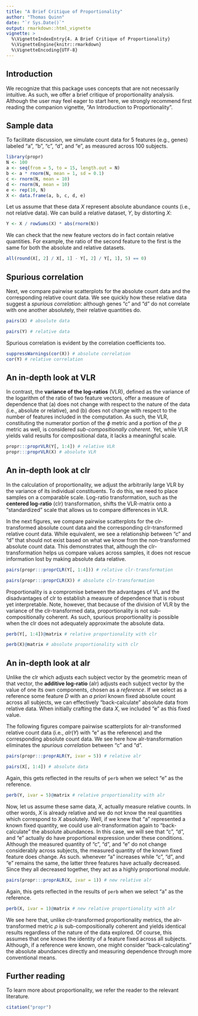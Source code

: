 ```yaml
---
title: "A Brief Critique of Proportionality"
author: "Thomas Quinn"
date: "`r Sys.Date()`"
output: rmarkdown::html_vignette
vignette: >
  %\VignetteIndexEntry{4. A Brief Critique of Proportionality}
  %\VignetteEngine{knitr::rmarkdown}
  %\VignetteEncoding{UTF-8}
---
```


## Introduction

We recognize that this package uses concepts that are not necessarily intuitive. As such, we offer a brief critique of proportionality analysis. Although the user may feel eager to start here, we strongly recommend first reading the companion vignette, "An Introduction to Proportionality".

## Sample data

To facilitate discussion, we simulate count data for 5 features (e.g., genes) labeled "a", "b", "c", "d", and "e", as measured across 100 subjects.

```r
library(propr)
N <- 100
a <- seq(from = 5, to = 15, length.out = N)
b <- a * rnorm(N, mean = 1, sd = 0.1)
c <- rnorm(N, mean = 10)
d <- rnorm(N, mean = 10)
e <- rep(10, N)
X <- data.frame(a, b, c, d, e)
```

Let us assume that these data $X$ represent absolute abundance counts (i.e., not relative data). We can build a relative dataset, $Y$, by distorting $X$:

```r
Y <- X / rowSums(X) * abs(rnorm(N))
```

We can check that the new feature vectors do in fact contain relative quantities. For example, the ratio of the second feature to the first is the same for both the absolute and relative datasets.

```r
all(round(X[, 2] / X[, 1] - Y[, 2] / Y[, 1], 5) == 0)
```

## Spurious correlation

Next, we compare pairwise scatterplots for the absolute count data and the corresponding relative count data. We see quickly how these relative data suggest a *spurious correlation*: although genes "c" and "d" do not correlate with one another absolutely, their relative quantities do.

```r
pairs(X) # absolute data
```

```r
pairs(Y) # relative data
```

Spurious correlation is evident by the correlation coefficients too.

```r
suppressWarnings(cor(X)) # absolute correlation
cor(Y) # relative correlation
```

## An in-depth look at VLR

In contrast, the **variance of the log-ratios** (VLR), defined as the variance of the logarithm of the ratio of two feature vectors, offer a measure of dependence that (a) does not change with respect to the nature of the data (i.e., absolute or relative), and (b) does not change with respect to the number of features included in the computation. As such, the VLR, constituting the numerator portion of the $\phi$ metric and a portion of the $\rho$ metric as well, is considered *sub-compositionally coherent*. Yet, while VLR yields valid results for compositional data, it lacks a meaningful scale.

```r
propr:::proprVLR(Y[, 1:4]) # relative VLR
propr:::proprVLR(X) # absolute VLR
```

## An in-depth look at clr

In the calculation of proportionality, we adjust the arbitrarily large VLR by the variance of its individual constituents. To do this, we need to place samples on a comparable scale. Log-ratio transformation, such as the **centered log-ratio** (clr) transformation, shifts the VLR-matrix onto a "standardized" scale that allows us to compare differences in VLR.

In the next figures, we compare pairwise scatterplots for the clr-transformed absolute count data and the corresponding clr-transformed relative count data. While equivalent, we see a relationship between "c" and "d" that should not exist based on what we know from the non-transformed absolute count data. This demonstrates that, although the clr-transformation helps us compare values across samples, it does not rescue information lost by making absolute data relative.

```r
pairs(propr:::proprCLR(Y[, 1:4])) # relative clr-transformation
```

```r
pairs(propr:::proprCLR(X)) # absolute clr-transformation
```

Proportionality is a compromise between the advantages of VL and the disadvantages of clr to establish a measure of dependence that is robust yet interpretable. Note, however, that because of the division of VLR by the variance of the clr-transformed data, proportionality is not sub-compositionally coherent. As such, spurious proportionality is possible when the clr does not adequately approximate the absolute data.

```r
perb(Y[, 1:4])@matrix # relative proportionality with clr
```

```r
perb(X)@matrix # absolute proportionality with clr
```

## An in-depth look at alr

Unlike the clr which adjusts each subject vector by the geometric mean of that vector, the **additive log-ratio** (alr) adjusts each subject vector by the value of one its own components, chosen as a *reference*. If we select as a reference some feature $D$ with an *a priori* known fixed absolute count across all subjects, we can effectively "back-calculate" absolute data from relative data. When initially crafting the data $X$, we included "e" as this fixed value.

The following figures compare pairwise scatterplots for alr-transformed relative count data (i.e., $alr(Y)$ with "e" as the reference) and the corresponding absolute count data. We see here how alr-transformation eliminates the *spurious correlation* between "c" and "d".

```r
pairs(propr:::proprALR(Y, ivar = 5)) # relative alr
```

```r
pairs(X[, 1:4]) # absolute data
```

Again, this gets reflected in the results of `perb` when we select "e" as the reference.

```r
perb(Y, ivar = 5)@matrix # relative proportionality with alr
```

Now, let us assume these same data, $X$, actually measure relative counts. In other words, $X$ is already relative and we do not know the real quantities which correspond to $X$ absolutely. Well, if we knew that "a" represented a known fixed quantity, we could use alr-transformation again to "back-calculate" the absolute abundances. In this case, we will see that "c", "d", and "e" actually do have proportional expression under these conditions. Although the measured quantity of "c", "d", and "e" do not change considerably across subjects, the measured quantity of the known fixed feature does change. As such. whenever "a" increases while "c", "d", and "e" remains the same, the latter three features have actually decreased. Since they all decreased together, they act as a highly proportional *module*.

```r
pairs(propr:::proprALR(X, ivar = 1)) # new relative alr
```

Again, this gets reflected in the results of `perb` when we select "a" as the reference.

```r
perb(X, ivar = 1)@matrix # new relative proportionality with alr
```

We see here that, unlike clr-transformed proportionality metrics, the alr-transformed metric $\rho$ is sub-compositionally coherent and yields identical results regardless of the nature of the data explored. Of course, this assumes that one knows the identity of a feature fixed across all subjects. Although, if a reference were known, one might consider "back-calculating" the absolute abundances directly and measuring dependence through more conventional means.

## Further reading

To learn more about proportionality, we refer the reader to the relevant literature.

```r
citation("propr")
```
